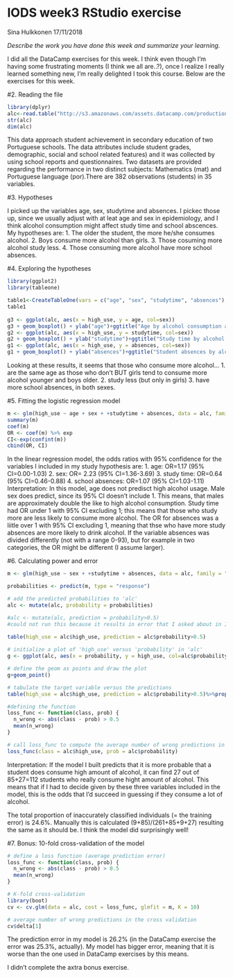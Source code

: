 # IODS week3 RStudio exercise

Sina Hulkkonen
17/11/2018

*Describe the work you have done this week and summarize your learning.*

I did all the DataCamp exercises for this week. I think even though I'm having some frustrating moments (I think we all are..?), once I realize I really learned something new, I'm really delighted I took this course. Below are the exercises for this week.

#2. Reading the file
```r
library(dplyr)
alc<-read.table("http://s3.amazonaws.com/assets.datacamp.com/production/course_2218/datasets/alc.txt", sep=",", header = TRUE)
str(alc)
dim(alc)
```
This data approach student achievement in secondary education of two Portuguese schools. The data attributes include student grades, demographic, social and school related features) and it was collected by using school reports and questionnaires. Two datasets are provided regarding the performance in two distinct subjects: Mathematics (mat) and Portuguese language (por).There are 382 observations (students) in 35 variables.

#3. Hypotheses

I picked up the variables age, sex, studytime and absences. I pickec those up, since we usually adjust with at leat age and sex in epidemiology, and I think alcohol consumption might affect study time and school abscences. My hypotheses are:
1. The older the student, the more he/she consumes alcohol.
2. Boys consume more alcohol than girls.
3. Those cosuming more alcohol study less.
4. Those consuming more alcohol have more school absences.

#4. Exploring the hypotheses 
```r
library(ggplot2)
library(tableone)

table1<-CreateTableOne(vars = c("age", "sex", "studytime", "absences"), factorVars = c("sex"),strata = c("high_use"), data = alc)
table1
 
g3 <- ggplot(alc, aes(x = high_use, y = age, col=sex))
g3 + geom_boxplot() + ylab("age")+ggtitle("Age by alcohol consumption and sex")
g2 <- ggplot(alc, aes(x = high_use, y = studytime, col=sex))
g2 + geom_boxplot() + ylab("studytime")+ggtitle("Study time by alcohol consumption and sex")
g1 <- ggplot(alc, aes(x = high_use, y = absences, col=sex))
g1 + geom_boxplot() + ylab("absences")+ggtitle("Student absences by alcohol consumption and sex")

```
Looking at these results, it seems that those who consume more alcohol...
1. are the same age as those who don't BUT girls tend to consume more alcohol younger and boys older.
2. study less (but only in girls)
3. have more school absences, in both sexes.

#5. Fitting the logistic regression model
```r
m <- glm(high_use ~ age + sex + +studytime + absences, data = alc, family = "binomial")
summary(m)
coef(m)
OR <- coef(m) %>% exp
CI<-exp(confint(m))
cbind(OR, CI)
```
In the linear regression model, the odds ratios with 95% confidence for the variables I included in my study hypothesis are:
1. age: OR=1.17 (95% CI=0.00-1.03)
2. sex: OR= 2.23 (95% CI=1.36-3.69)
3. study time: OR=0.64 (95% CI=0.46-0.88)
4. school absences: OR=1.07 (95% CI=1.03-1.11)
Interpretation: In this model, age does not predisct high alcohol usage. Male sex does predict, since its 95% CI doesn't include 1. This means, that males are approximately double the like to high alcohol consumption. Study time had OR under 1 with 95% CI excluding 1; this means that those who study more are less likely to consume more alcohol. The OR for absences was a liitle over 1 with 95% CI excluding 1, meaning that thse who have more study absences are more likely to drink alcohol. If the variable absences was divided differently (not with a range 0-93), but for example in two categories, the OR might be different (I assume larger).

#6. Calculating power and error
```r
m <- glm(high_use ~ sex + +studytime + absences, data = alc, family = "binomial")

probabilities <- predict(m, type = "response")

# add the predicted probabilities to 'alc'
alc <- mutate(alc, probability = probabilities)

#alc <- mutate(alc, prediction = probability>0.5)
#could not run this because it results in error that I asked about in IODS couse discussion forum

table(high_use = alc$high_use, prediction = alc$probability>0.5)
      
# initialize a plot of 'high_use' versus 'probability' in 'alc'
g <- ggplot(alc, aes(x = probability, y = high_use, col=alc$probability>0.5))

# define the geom as points and draw the plot
g+geom_point()

# tabulate the target variable versus the predictions
table(high_use = alc$high_use, prediction = alc$probability>0.5)%>%prop.table()%>%addmargins()

#defining the function
loss_func <- function(class, prob) {
  n_wrong <- abs(class - prob) > 0.5
  mean(n_wrong)
}

# call loss_func to compute the average number of wrong predictions in the (training) data
loss_func(class = alc$high_use, prob = alc$probability)
```
Interpretation: If the model I built predicts that it is more probable that a student does consume high amount of alcohol, it can find 27 out of 85+27=112 students who really consume hight amount of alcohol. This means that if I had to decide given by these three variables included in the model, this is the odds that I'd succeed in guessing if they consume a lot of alcohol.

The total proportion of inaccurately classified individuals (= the training error) is 24.6%. Manually this is calculated (9+85)/(261+85+9+27) resulting the same as it should be. I think the model did surprisingly well!

#7. Bonus: 10-fold cross-validation of the model
```r
# define a loss function (average prediction error)
loss_func <- function(class, prob) {
  n_wrong <- abs(class - prob) > 0.5
  mean(n_wrong)
}

# K-fold cross-validation
library(boot)
cv <- cv.glm(data = alc, cost = loss_func, glmfit = m, K = 10)

# average number of wrong predictions in the cross validation
cv$delta[1]
```
The prediction error in my model is  26.2% (in the DataCamp exercise the error was 25.3%, actually). My model has bigger error, meaning that it is worse than the one used in DataCamp exercises by this means.

I didn't complete the axtra bonus exercise.